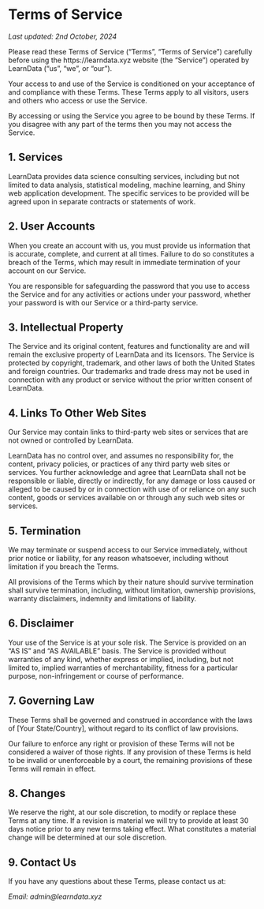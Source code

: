 
# Terms of Service

*Last updated: 2nd October, 2024*

Please read these Terms of Service ("Terms", "Terms of Service") carefully before using the https://learndata.xyz website (the "Service") operated by LearnData ("us", "we", or "our").

Your access to and use of the Service is conditioned on your acceptance of and compliance with these Terms. These Terms apply to all visitors, users and others who access or use the Service.

By accessing or using the Service you agree to be bound by these Terms. If you disagree with any part of the terms then you may not access the Service.

## 1. Services

LearnData provides data science consulting services, including but not limited to data analysis, statistical modeling, machine learning, and Shiny web application development. The specific services to be provided will be agreed upon in separate contracts or statements of work.

## 2. User Accounts

When you create an account with us, you must provide us information that is accurate, complete, and current at all times. Failure to do so constitutes a breach of the Terms, which may result in immediate termination of your account on our Service.

You are responsible for safeguarding the password that you use to access the Service and for any activities or actions under your password, whether your password is with our Service or a third-party service.

## 3. Intellectual Property

The Service and its original content, features and functionality are and will remain the exclusive property of LearnData and its licensors. The Service is protected by copyright, trademark, and other laws of both the United States and foreign countries. Our trademarks and trade dress may not be used in connection with any product or service without the prior written consent of LearnData.

## 4. Links To Other Web Sites

Our Service may contain links to third-party web sites or services that are not owned or controlled by LearnData.

LearnData has no control over, and assumes no responsibility for, the content, privacy policies, or practices of any third party web sites or services. You further acknowledge and agree that LearnData shall not be responsible or liable, directly or indirectly, for any damage or loss caused or alleged to be caused by or in connection with use of or reliance on any such content, goods or services available on or through any such web sites or services.

## 5. Termination

We may terminate or suspend access to our Service immediately, without prior notice or liability, for any reason whatsoever, including without limitation if you breach the Terms.

All provisions of the Terms which by their nature should survive termination shall survive termination, including, without limitation, ownership provisions, warranty disclaimers, indemnity and limitations of liability.

## 6. Disclaimer

Your use of the Service is at your sole risk. The Service is provided on an "AS IS" and "AS AVAILABLE" basis. The Service is provided without warranties of any kind, whether express or implied, including, but not limited to, implied warranties of merchantability, fitness for a particular purpose, non-infringement or course of performance.

## 7. Governing Law

These Terms shall be governed and construed in accordance with the laws of [Your State/Country], without regard to its conflict of law provisions.

Our failure to enforce any right or provision of these Terms will not be considered a waiver of those rights. If any provision of these Terms is held to be invalid or unenforceable by a court, the remaining provisions of these Terms will remain in effect.

## 8. Changes

We reserve the right, at our sole discretion, to modify or replace these Terms at any time. If a revision is material we will try to provide at least 30 days notice prior to any new terms taking effect. What constitutes a material change will be determined at our sole discretion.

## 9. Contact Us

If you have any questions about these Terms, please contact us at:

*Email: admin@learndata.xyz*